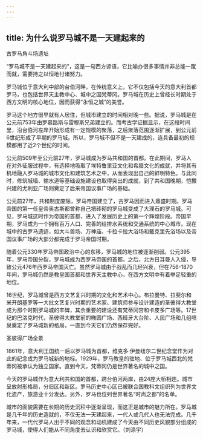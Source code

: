 ```yaml
---
---
---
```

title: 为什么说罗马城不是一天建起来的
---




古罗马角斗场遗址



“罗马城不是一天建起来的”，这是一句西方谚语，它比喻办很多事情并非总能一蹴而就，需要持之以恒地付诸努力。

罗马城位于意大利中部的台伯河畔，在传统意义上，它不仅包括今天的意大利首都罗马，也包括世界天主教中心、城中之国梵蒂冈。罗马城在历史上曾经长时期处于西方文明的核心地位，因而获得“永恒之城”的美誉。

罗马这个地方很早就有人居住，但城市建立的时间相对晚一些。据说，罗马城是在公元前753年由罗慕路斯与雷穆斯兄弟建立的。而考古学证据显示，在这段时间里，沿台伯河左岸开始形成有一定规模的聚落，之后聚落范围逐渐扩展，到公元前6世纪形成了早期的罗马城。所以，罗马城不但不是一天建成的，连具备最初的规模都用了近2个世纪的时间。

公元前509年至公元前27年，罗马城成为罗马共和国的首都。在此期间，罗马人在对外征服过程中，有选择地吸取了埃特鲁里亚文化和希腊文化的成就，并将其有机地融入罗马城的城市文化和建筑艺术之中，从而表现出自己的鲜明特色。与此同时，修筑城墙、输水道等基础设施建设也取得突出的成就，到了共和国晚期，恺撒兴建的尤利亚广场则奠定了后来帝国议事广场的基础。



公元前27年，共和制度废除，罗马帝国建立了，古罗马因而进入鼎盛时期。罗马帝国的第一任皇帝奥古斯都曾称自己把砖砌的罗马城变成了大理石的罗马城。可见，罗马城这时作为帝国的首都，进入了发展历史上的第一个辉煌阶段。帝国早期，罗马成为一个拥有百万人口、完善的给排水系统和交通系统的中心城市。现在城中的古罗马遗迹，如大斗兽场、万神庙、卡拉卡拉大浴场和戴克里先浴场以及帝国议事广场的大部分都完成于罗马帝国时期。

随着公元330年罗马帝国政治中心的东移，罗马城的地位被逐渐削弱。公元395年，罗马帝国分裂，罗马城成为西罗马帝国的首都。之后，北方日耳曼人入侵，导致公元476年西罗马帝国灭亡。虽然罗马城由于战乱而几经兴衰，但在756-1870年间，罗马城仍然是教皇国首都和世界天主教中心，在西方文明中有着举足轻重的地位。

16世纪，罗马城曾是西方文艺复兴时期的文化和艺术中心。布拉曼特、拉斐尔和米开朗基罗等一大批文艺复兴时期的艺术家、建筑师参与设计建造的圣彼得大教堂成为那个时期罗马城的丰碑，其余重要的建设还有梵蒂冈宫和卡皮多广场等。17世纪的巴洛克时代，圣彼得大教堂前的椭圆广场、西班牙大台阶、人民广场和几组喷泉奠定了罗马城新的格局，一直到今天它们仍然保存完好。

圣彼得广场全景



1861年，意大利王国统一后以罗马城为首都，维克多·伊曼纽尔二世纪念堂作为对此的纪念成为罗马城新的地标。1929年，罗马教皇的驻地、位于罗马城西北的梵蒂冈被承认为独立国家。直到今天，梵蒂冈仍是世界著名的城中之国。

今天的罗马城作为意大利共和国的首都，跨台伯河两岸，由24座大桥相连。城市呈放射形格局，分旧区和新区。罗马历史中心区已被联合国教科文组织列为世界文化遗产，旅游业十分发达。另外，罗马也位列世界著名“时尚之都”的名单。

城市的面貌需要在长期的历史沉积中逐渐呈现，而这正是城市的魅力所在。罗马城是几千年的历史造就的，不仅无法一天建起来，一代人或几代人也无法完成。几千年来，一代代罗马人出于不同的观念和动机建成了今天由不同历史风貌部分组成的罗马城，使得人们能从不同角度去认识和欣赏它。（刘涤宇）